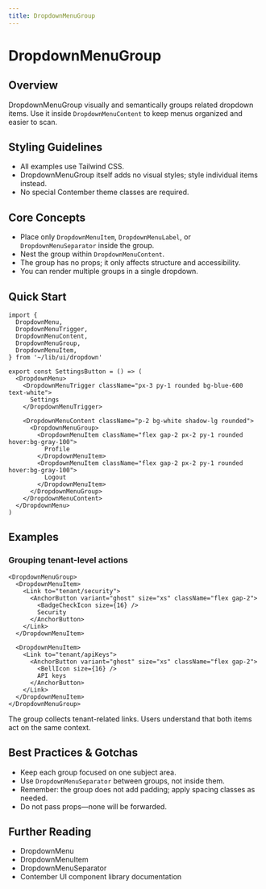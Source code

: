 ```yaml
---
title: DropdownMenuGroup
---
```


<!-- Edited by human: false -->
<!-- Examples count: 1 -->
<!-- Source examples: 0 -->
<!-- Playground examples: 1 -->
<!-- External examples: 0 -->
<!-- Import examples: 1 -->

# DropdownMenuGroup

## Overview
DropdownMenuGroup visually and semantically groups related dropdown items.
Use it inside `DropdownMenuContent` to keep menus organized and easier to scan.

## Styling Guidelines
* All examples use Tailwind CSS.
* DropdownMenuGroup itself adds no visual styles; style individual items instead.
* No special Contember theme classes are required.

## Core Concepts
* Place only `DropdownMenuItem`, `DropdownMenuLabel`, or `DropdownMenuSeparator` inside the group.
* Nest the group within `DropdownMenuContent`.
* The group has no props; it only affects structure and accessibility.
* You can render multiple groups in a single dropdown.

## Quick Start
```tsx
import {
  DropdownMenu,
  DropdownMenuTrigger,
  DropdownMenuContent,
  DropdownMenuGroup,
  DropdownMenuItem,
} from '~/lib/ui/dropdown'

export const SettingsButton = () => (
  <DropdownMenu>
    <DropdownMenuTrigger className="px-3 py-1 rounded bg-blue-600 text-white">
      Settings
    </DropdownMenuTrigger>

    <DropdownMenuContent className="p-2 bg-white shadow-lg rounded">
      <DropdownMenuGroup>
        <DropdownMenuItem className="flex gap-2 px-2 py-1 rounded hover:bg-gray-100">
          Profile
        </DropdownMenuItem>
        <DropdownMenuItem className="flex gap-2 px-2 py-1 rounded hover:bg-gray-100">
          Logout
        </DropdownMenuItem>
      </DropdownMenuGroup>
    </DropdownMenuContent>
  </DropdownMenu>
)
```

## Examples

### Grouping tenant-level actions
```tsx
<DropdownMenuGroup>
  <DropdownMenuItem>
    <Link to="tenant/security">
      <AnchorButton variant="ghost" size="xs" className="flex gap-2">
        <BadgeCheckIcon size={16} />
        Security
      </AnchorButton>
    </Link>
  </DropdownMenuItem>

  <DropdownMenuItem>
    <Link to="tenant/apiKeys">
      <AnchorButton variant="ghost" size="xs" className="flex gap-2">
        <BellIcon size={16} />
        API keys
      </AnchorButton>
    </Link>
  </DropdownMenuItem>
</DropdownMenuGroup>
```
The group collects tenant-related links. Users understand that both items act on the same context.

## Best Practices & Gotchas
* Keep each group focused on one subject area.
* Use `DropdownMenuSeparator` between groups, not inside them.
* Remember: the group does not add padding; apply spacing classes as needed.
* Do not pass props—none will be forwarded.

## Further Reading
* DropdownMenu
* DropdownMenuItem
* DropdownMenuSeparator
* Contember UI component library documentation

<!-- End of Generated Documentation -->
